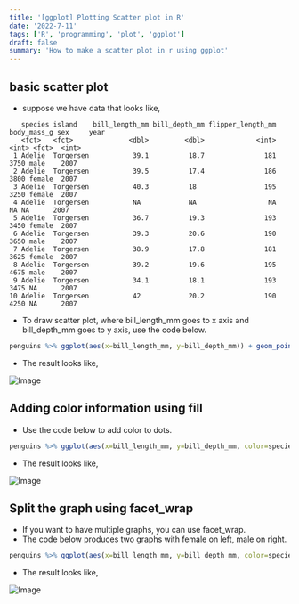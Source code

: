 ```yaml
---
title: '[ggplot] Plotting Scatter plot in R'
date: '2022-7-11'
tags: ['R', 'programming', 'plot', 'ggplot']
draft: false
summary: 'How to make a scatter plot in r using ggplot'
---
```


## basic scatter plot

- suppose we have data that looks like,

```
   species island    bill_length_mm bill_depth_mm flipper_length_mm body_mass_g sex     year
   <fct>   <fct>              <dbl>         <dbl>             <int>       <int> <fct>  <int>
 1 Adelie  Torgersen           39.1          18.7               181        3750 male    2007
 2 Adelie  Torgersen           39.5          17.4               186        3800 female  2007
 3 Adelie  Torgersen           40.3          18                 195        3250 female  2007
 4 Adelie  Torgersen           NA            NA                  NA          NA NA      2007
 5 Adelie  Torgersen           36.7          19.3               193        3450 female  2007
 6 Adelie  Torgersen           39.3          20.6               190        3650 male    2007
 7 Adelie  Torgersen           38.9          17.8               181        3625 female  2007
 8 Adelie  Torgersen           39.2          19.6               195        4675 male    2007
 9 Adelie  Torgersen           34.1          18.1               193        3475 NA      2007
10 Adelie  Torgersen           42            20.2               190        4250 NA      2007
```

- To draw scatter plot, where bill_length_mm goes to x axis and bill_depth_mm goes to y axis, use the code below.

```R
penguins %>% ggplot(aes(x=bill_length_mm, y=bill_depth_mm)) + geom_point()
```

- The result looks like,

![Image](/static/images/r/scatter.png)

## Adding color information using fill

- Use the code below to add color to dots.

```R
penguins %>% ggplot(aes(x=bill_length_mm, y=bill_depth_mm, color=species)) + geom_point()
```

- The result looks like,

![Image](/static/images/r/scatter_color.png)

## Split the graph using facet_wrap

- If you want to have multiple graphs, you can use facet_wrap.
- The code below produces two graphs with female on left, male on right.

```R
penguins %>% ggplot(aes(x=bill_length_mm, y=bill_depth_mm, color=species)) + geom_point() + facet_wrap(vars(sex))
```

- The result looks like,

![Image](/static/images/r/scatter_facet.png)
